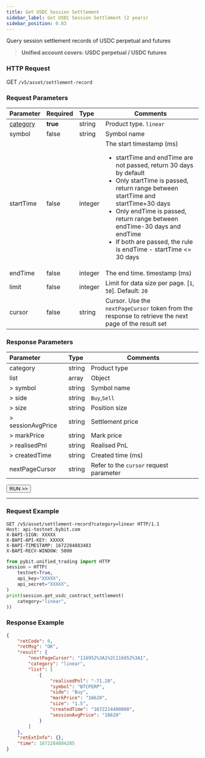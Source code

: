 ```yaml
---
title: Get USDC Session Settlement
sidebar_label: Get USDC Session Settlement (2 years)
sidebar_position: 0.03
---
```


Query session settlement records of USDC perpetual and futures
> **Unified account covers: USDC perpetual / USDC futures**

### HTTP Request
GET `/v5/asset/settlement-record`

### Request Parameters
| Parameter | Required | Type | Comments|
|:----- |:-------|:-----|------ |
|[category](../enum#category) |**true** |string |Product type. `linear` |
|symbol |false |string |Symbol name |
|startTime |false |integer |The start timestamp (ms) <ul><li>startTime and endTime are not passed, return 30 days by default</li><li>Only startTime is passed, return range between startTime and startTime+30 days</li><li>Only endTime is passed, return range between endTime-30 days and endTime</li><li>If both are passed, the rule is endTime - startTime <= 30 days</li></ul> |
|endTime |false |integer |The end time. timestamp (ms) |
|limit |false |integer |Limit for data size per page. [`1`, `50`]. Default: `20`|
|cursor |false |string |Cursor. Use the `nextPageCursor` token from the response to retrieve the next page of the result set|

### Response Parameters
| Parameter | Type | Comments|
|:----- |:-----|----- |
|category |string |Product type|
|list |array |Object |
|> symbol |string |Symbol name |
|> side |string |`Buy`,`Sell` |
|> size |string |Position size |
|> sessionAvgPrice |string |Settlement price |
|> markPrice |string |Mark price |
|> realisedPnl |string |Realised PnL |
|> createdTime |string |Created time (ms) |
|nextPageCursor |string |Refer to the `cursor` request parameter |

<a href="/api-explorer/v5/asset/settlement"><Button>RUN >></Button></a>

---

### Request Example

<Tabs groupId="programming-languages">
<TabItem value="http" label="HTTP">

```http
GET /v5/asset/settlement-record?category=linear HTTP/1.1
Host: api-testnet.bybit.com
X-BAPI-SIGN: XXXXX
X-BAPI-API-KEY: XXXXX
X-BAPI-TIMESTAMP: 1672284883483
X-BAPI-RECV-WINDOW: 5000
```

</TabItem>
<TabItem value="python" label="Python">

```python
from pybit.unified_trading import HTTP
session = HTTP(
    testnet=True,
    api_key="XXXXX",
    api_secret="XXXXX",
)
print(session.get_usdc_contract_settlement(
    category="linear",
))
```

</TabItem>
</Tabs>

### Response Example

```json
{
    "retCode": 0,
    "retMsg": "OK",
    "result": {
        "nextPageCursor": "116952%3A1%2C116952%3A1",
        "category": "linear",
        "list": [
            {
                "realisedPnl": "-71.28",
                "symbol": "BTCPERP",
                "side": "Buy",
                "markPrice": "16620",
                "size": "1.5",
                "createdTime": "1672214400000",
                "sessionAvgPrice": "16620"
            }
        ]
    },
    "retExtInfo": {},
    "time": 1672284884285
}
```
